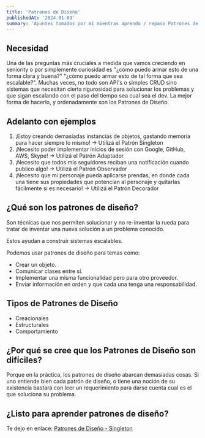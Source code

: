 ```yaml
---
title: 'Patrones de Diseño'
publishedAt: '2024-01-09'
summary: 'Apuntes tomados por mí mientras aprendo / repaso Patrones de diseño.'
---
```


## Necesidad
Una de las preguntas más cruciales a medida que vamos creciendo en seniority o por simplemente curiosidad es "¿cómo puedo armar esto de una forma clara y buena?" "¿cómo puedo armar esto de tal forma que sea escalable?". Muchas veces, no todo son API's o simples CRUD sino sistemas que necesitan cierta rigurosidad para solucionar los problemas y que sigan escalando con el paso del tiempo sea cual sea el dev. La mejor forma de hacerlo, y ordenadamente son los Patrones de Diseño.

## Adelanto con ejemplos
1. ¡Estoy creando demasiadas instancias de objetos, gastando memoria para hacer siempre lo mismo! -> Utilizá el Patrón Singleton
2. ¡Necesito poder implementar inicios de sesión con Google, GitHub, AWS, Skype! -> Utilizá el Patrón Adaptador
3. ¡Necesito que todos mis seguidores reciban una notificación cuando publico algo! -> Utilizá el Patrón Observador
4. ¡Necesito que mi personaje pueda aplicarse prendas, en donde cada una tiene sus propiedades que potencian al personaje y quitarlas fácilmente si es necesario! -> Utilizá el Patrón Decorador

## ¿Qué son los patrones de diseño?
Son técnicas que nos permiten solucionar y no re-inventar la rueda para tratar de inventar una nueva solución a un problema conocido.

Estos ayudan a construir sistemas escalables.

Podemos usar patrones de diseño para temas como:

* Crear un objeto.
* Comunicar clases entre sí.
* Implementar una misma funcionalidad pero para otro proveedor.
* Enviar información en orden y que cada una tenga una responsabilidad.

## Tipos de Patrones de Diseño
* Creacionales
* Estructurales
* Comportamiento


## ¿Por qué se cree que los Patrones de Diseño son difíciles?

Porque en la práctica, los patrones de diseño abarcan demasiadas cosas.
Si uno entiende bien cada patrón de diseño, o tiene una noción de su existencia bastará con leer un requerimiento para darse cuenta cual es el que soluciona su problema.


## ¿Listo para aprender patrones de diseño? 
Te dejo en enlace: [Patrones de Diseño - Singleton](/blog/pattern-design-singleton)